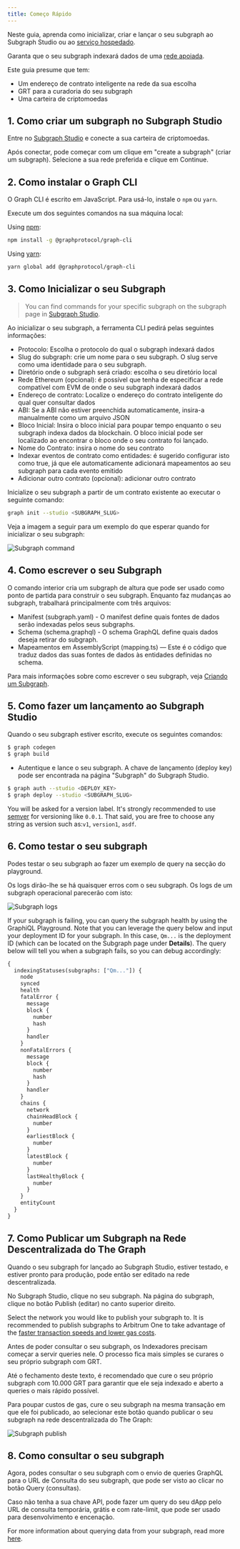 ```yaml
---
title: Começo Rápido
---
```


Neste guia, aprenda como inicializar, criar e lançar o seu subgraph ao Subgraph Studio ou ao [serviço hospedado](#hosted-service).

Garanta que o seu subgraph indexará dados de uma [rede apoiada](/developing/supported-networks).

Este guia presume que tem:

- Um endereço de contrato inteligente na rede da sua escolha
- GRT para a curadoria do seu subgraph
- Uma carteira de criptomoedas

## 1. Como criar um subgraph no Subgraph Studio

Entre no [Subgraph Studio](https://thegraph.com/studio/) e conecte a sua carteira de criptomoedas.

Após conectar, pode começar com um clique em "create a subgraph" (criar um subgraph). Selecione a sua rede preferida e clique em Continue.

## 2. Como instalar o Graph CLI

O Graph CLI é escrito em JavaScript. Para usá-lo, instale o `npm` ou `yarn`.

Execute um dos seguintes comandos na sua máquina local:

Using [npm](https://www.npmjs.com/):

```sh
npm install -g @graphprotocol/graph-cli
```

Using [yarn](https://yarnpkg.com/):

```sh
yarn global add @graphprotocol/graph-cli
```

## 3. Como Inicializar o seu Subgraph

> You can find commands for your specific subgraph on the subgraph page in [Subgraph Studio](https://thegraph.com/studio/).

Ao inicializar o seu subgraph, a ferramenta CLI pedirá pelas seguintes informações:

- Protocolo: Escolha o protocolo do qual o subgraph indexará dados
- Slug do subgraph: crie um nome para o seu subgraph. O slug serve como uma identidade para o seu subgraph.
- Diretório onde o subgraph será criado: escolha o seu diretório local
- Rede Ethereum (opcional): é possível que tenha de especificar a rede compatível com EVM de onde o seu subgraph indexará dados
- Endereço de contrato: Localize o endereço do contrato inteligente do qual quer consultar dados
- ABI: Se a ABI não estiver preenchida automaticamente, insira-a manualmente como um arquivo JSON
- Bloco Inicial: Insira o bloco inicial para poupar tempo enquanto o seu subgraph indexa dados da blockchain. O bloco inicial pode ser localizado ao encontrar o bloco onde o seu contrato foi lançado.
- Nome do Contrato: insira o nome do seu contrato
- Indexar eventos de contrato como entidades: é sugerido configurar isto como true, já que ele automaticamente adicionará mapeamentos ao seu subgraph para cada evento emitido
- Adicionar outro contrato (opcional): adicionar outro contrato

Inicialize o seu subgraph a partir de um contrato existente ao executar o seguinte comando:

```sh
graph init --studio <SUBGRAPH_SLUG>
```

Veja a imagem a seguir para um exemplo do que esperar quando for inicializar o seu subgraph:

![Subgraph command](/img/subgraph-init-example.png)

## 4. Como escrever o seu Subgraph

O comando interior cria um subgraph de altura que pode ser usado como ponto de partida para construir o seu subgraph. Enquanto faz mudanças ao subgraph, trabalhará principalmente com três arquivos:

- Manifest (subgraph.yaml) - O manifest define quais fontes de dados serão indexadas pelos seus subgraphs.
- Schema (schema.graphql) - O schema GraphQL define quais dados deseja retirar do subgraph.
- Mapeamentos em AssemblyScript (mapping.ts) — Este é o código que traduz dados das suas fontes de dados às entidades definidas no schema.

Para mais informações sobre como escrever o seu subgraph, veja [Criando um Subgraph](/desenvolvimento/criando-um-subgraph).

## 5. Como fazer um lançamento ao Subgraph Studio

Quando o seu subgraph estiver escrito, execute os seguintes comandos:

```sh
$ graph codegen
$ graph build
```

- Autentique e lance o seu subgraph. A chave de lançamento (deploy key) pode ser encontrada na página "Subgraph" do Subgraph Studio.

```sh
$ graph auth --studio <DEPLOY_KEY>
$ graph deploy --studio <SUBGRAPH_SLUG>
```

You will be asked for a version label. It's strongly recommended to use [semver](https://semver.org/) for versioning like `0.0.1`. That said, you are free to choose any string as version such as:`v1`, `version1`, `asdf`.

## 6. Como testar o seu subgraph

Podes testar o seu subgraph ao fazer um exemplo de query na secção do playground.

Os logs dirão-lhe se há quaisquer erros com o seu subgraph. Os logs de um subgraph operacional parecerão com isto:

![Subgraph logs](/img/subgraph-logs-image.png)

If your subgraph is failing, you can query the subgraph health by using the GraphiQL Playground. Note that you can leverage the query below and input your deployment ID for your subgraph. In this case, `Qm...` is the deployment ID (which can be located on the Subgraph page under **Details**). The query below will tell you when a subgraph fails, so you can debug accordingly:

```graphql
{
  indexingStatuses(subgraphs: ["Qm..."]) {
    node
    synced
    health
    fatalError {
      message
      block {
        number
        hash
      }
      handler
    }
    nonFatalErrors {
      message
      block {
        number
        hash
      }
      handler
    }
    chains {
      network
      chainHeadBlock {
        number
      }
      earliestBlock {
        number
      }
      latestBlock {
        number
      }
      lastHealthyBlock {
        number
      }
    }
    entityCount
  }
}
```

## 7. Como Publicar um Subgraph na Rede Descentralizada do The Graph

Quando o seu subgraph for lançado ao Subgraph Studio, estiver testado, e estiver pronto para produção, pode então ser editado na rede descentralizada.

No Subgraph Studio, clique no seu subgraph. Na página do subgraph, clique no botão Publish (editar) no canto superior direito.

Select the network you would like to publish your subgraph to. It is recommended to publish subgraphs to Arbitrum One to take advantage of the [faster transaction speeds and lower gas costs](/arbitrum/arbitrum-faq).

Antes de poder consultar o seu subgraph, os Indexadores precisam começar a servir queries nele. O processo fica mais simples se curares o seu próprio subgraph com GRT.

Até o fechamento deste texto, é recomendado que cure o seu próprio subgraph com 10.000 GRT para garantir que ele seja indexado e aberto a queries o mais rápido possível.

Para poupar custos de gas, cure o seu subgraph na mesma transação em que ele foi publicado, ao selecionar este botão quando publicar o seu subgraph na rede descentralizada do The Graph:

![Subgraph publish](/img/publish-and-signal-tx.png)

## 8. Como consultar o seu subgraph

Agora, podes consultar o seu subgraph com o envio de queries GraphQL para o URL de Consulta do seu subgraph, que pode ser visto ao clicar no botão Query (consultas).

Caso não tenha a sua chave API, pode fazer um query do seu dApp pelo URL de consulta temporária, grátis e com rate-limit, que pode ser usado para desenvolvimento e encenação.

For more information about querying data from your subgraph, read more [here](../querying/querying-the-graph/).
